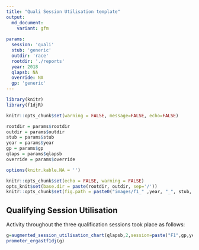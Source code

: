 ```yaml
---
title: "Quali Session Utilisation template"
output:
  md_document:
    variant: gfm
    
params:
  session: 'quali'
  stub: 'generic'
  outdir: 'race'
  rootdir: './reports'
  year: 2018
  qlapsb: NA
  override: NA
  gp: 'generic'
---
```


```r
library(knitr)
library(f1djR)

knitr::opts_chunk$set(warning = FALSE, message=FALSE, echo=FALSE)

rootdir = params$rootdir
outdir = params$outdir
stub = params$stub
year = params$year
gp = params$gp
qlaps = params$qlapsb
override = params$override

options(knitr.kable.NA = '')
```

```r
knitr::opts_chunk$set(echo = FALSE, warning = FALSE)
opts_knit$set(base.dir = paste(rootdir, outdir, sep='/'))
knitr::opts_chunk$set(fig.path = paste0("images/f1_" ,year, "_", stub, "-"))
```


## Qualifying Session Utilisation

Activity throughout the three qualification sessions took place as follows:



```r
g=augmented_session_utilisation_chart(qlapsb,2,session=paste("F1",gp,year, "Qualifying"))+geom_vline(xintercept = override[2], linetype='dotted' ) + geom_vline(xintercept = override[3], linetype='dotted' )
promoter_ergastf1dj(g)
```
